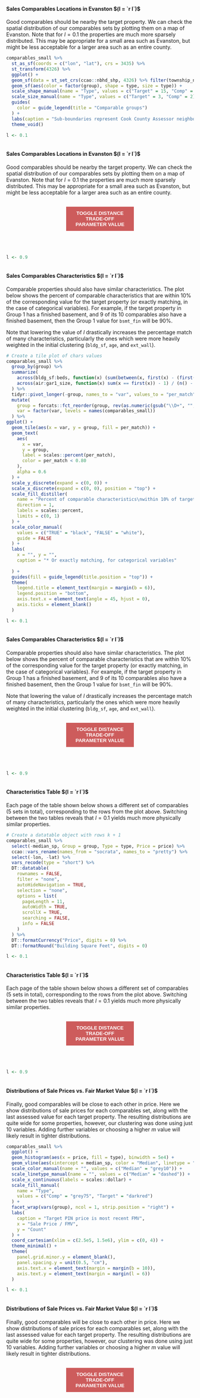 <script>
function plot_switch(id1, id2) {
    var x = document.getElementById(id1);
    var y = document.getElementById(id2);
    if (x.style.display === "none") {
        x.style.display = "block";
        y.style.display = "none";
    } else {
        x.style.display = "none";
        y.style.display = "block";
    }
}

document.addEventListener("DOMContentLoaded", function() {
  plot_switch('map2', 'map1');
  plot_switch('tile2', 'tile1');
  plot_switch('table2', 'table1');
  plot_switch('dist2', 'dist1');
});
</script>

<style>
.toggle_button {
  color: #fff !important;
  text-transform: uppercase;
  text-decoration: none;
  font-weight: bold;
  background: #CD5C5C;
  padding: 10px;
  display: inline-block;
  border: none;
  width: 36%;
  margin-top: 2px;
  margin-bottom: 50px;
  margin-left: 32%;
  margin-right: 32%
}
</style>




<br>
<div id="map1">
#### Sales Comparables Locations in Evanston $(l = `r l`)$

Good comparables should be nearby the target property. We can check the spatial distribution of our comparables sets by plotting them on a map of Evanston. Note that for $l = 0.1$ the properties are much more sparsely distributed. This may be appropriate for a small area such as Evanston, but might be less acceptable for a larger area such as an entire county. 

```{r map1, echo=FALSE, out.width='100%', cache=FALSE, warning=FALSE}
comparables_small %>%
  st_as_sf(coords = c("lon", "lat"), crs = 3435) %>%
  st_transform(4326) %>%
  ggplot() +
  geom_sf(data = st_set_crs(ccao::nbhd_shp, 4326) %>% filter(township_name == "Evanston")) +
  geom_sf(aes(color = factor(group), shape = type, size = type)) +
  scale_shape_manual(name = "Type", values = c("Target" = 15, "Comp" = 10)) +
  scale_size_manual(name = "Type", values = c("Target" = 3, "Comp" = 2)) +
  guides(
    color = guide_legend(title = "Comparable groups")
  ) +
  labs(caption = "Sub-boundaries represent Cook County Assessor neighborhoods") +
  theme_void()
```
</div>

<div id="map2">
```{r, include=FALSE}
l <- 0.1
```

```{r, include=FALSE, ref.label="find_comps", cache=FALSE}
```

#### Sales Comparables Locations in Evanston $(l = `r l`)$

Good comparables should be nearby the target property. We can check the spatial distribution of our comparables sets by plotting them on a map of Evanston. Note that for $l = 0.1$ the properties are much more sparsely distributed. This may be appropriate for a small area such as Evanston, but might be less acceptable for a larger area such as an entire county.  

```{r map2, echo=FALSE, out.width='100%', ref.label="map1", message=FALSE, warning=FALSE}
```
</div>

<button class=toggle_button onclick="plot_switch('map1', 'map2')">Toggle Distance Trade-Off Parameter Value</button>




<div id="tile1">
```{r, include=FALSE}
l <- 0.9
```

```{r, include=FALSE, ref.label="find_comps", cache=FALSE}
```

#### Sales Comparables Characteristics $(l = `r l`)$

Comparable properties should also have similar characteristics. The plot below shows the percent of comparable characteristics that are within 10% of the corresponding value for the target property (or exactly matching, in the case of categorical variables). For example, if the target property in Group 1 has a finished basement, and 9 of its 10 comparables also have a finished basement, then the Group 1 value for `bsmt_fin` will be 90%.

Note that lowering the value of $l$ drastically increases the percentage match of many characteristics, particularly the ones which were more heavily weighted in the initial clustering (`bldg_sf`, `age`, and `ext_wall`).

```{r tile1, echo=FALSE, out.width='100%', message=FALSE, cache=FALSE}
# Create a tile plot of chars values
comparables_small %>%
  group_by(group) %>%
  summarize(
    across(bldg_sf:beds, function(x) (sum(between(x, first(x) - (first(x) * 0.1), first(x) + (first(x) * 0.1))) - 1) / (n() - 1)),
    across(air:gar1_size, function(x) sum(x == first(x)) - 1) / (n() - 1)
  ) %>%
  tidyr::pivot_longer(-group, names_to = "var", values_to = "per_match") %>%
  mutate(
    group = forcats::fct_reorder(group, rev(as.numeric(gsub("\\D+", "", group)))),
    var = factor(var, levels = names(comparables_small))
  ) %>%
ggplot() +
  geom_tile(aes(x = var, y = group, fill = per_match)) +
  geom_text(
    aes(
      x = var,
      y = group,
      label = scales::percent(per_match),
      color = per_match < 0.80
    ),
    alpha = 0.6
  ) +
  scale_y_discrete(expand = c(0, 0)) +
  scale_x_discrete(expand = c(0, 0), position = "top") +
  scale_fill_distiller(
    name = "Percent of comparable characteristics\nwithin 10% of target property's value*",
    direction = 1,
    labels = scales::percent,
    limits = c(0, 1)
  ) +
  scale_color_manual(
    values = c("TRUE" = "black", "FALSE" = "white"),
    guide = FALSE
  ) +
  labs(
    x = "", y = "",
    caption = "* Or exactly matching, for categorical variables"
    
  ) +
  guides(fill = guide_legend(title.position = "top")) +
  theme(
    legend.title = element_text(margin = margin(b = 6)),
    legend.position = "bottom",
    axis.text.x = element_text(angle = 45, hjust = 0),
    axis.ticks = element_blank()
  )
```
</div>

<div id="tile2">
```{r, include=FALSE}
l <- 0.1
```

```{r, include=FALSE, ref.label="find_comps", cache=FALSE}
```

#### Sales Comparables Characteristics $(l = `r l`)$

Comparable properties should also have similar characteristics. The plot below shows the percent of comparable characteristics that are within 10% of the corresponding value for the target property (or exactly matching, in the case of categorical variables). For example, if the target property in Group 1 has a finished basement, and 9 of its 10 comparables also have a finished basement, then the Group 1 value for `bsmt_fin` will be 90%.

Note that lowering the value of $l$ drastically increases the percentage match of many characteristics, particularly the ones which were more heavily weighted in the initial clustering (`bldg_sf`, `age`, and `ext_wall`).

```{r tile2, echo=FALSE, out.width='100%', message=FALSE, ref.label="tile1"}
```
</div>

<button class=toggle_button onclick="plot_switch('tile1', 'tile2')">Toggle Distance Trade-Off Parameter Value</button>




<div id="table1">
```{r, include=FALSE}
l <- 0.9
```

```{r, include=FALSE, ref.label="find_comps", cache=FALSE}
```

#### Characteristics Table $(l = `r l`)$

Each page of the table shown below shows a different set of comparables (5 sets in total), corresponding to the rows from the plot above. Switching between the two tables reveals that $l = 0.1$ yields much more physically similar properties. 

```{r table1, echo=FALSE, out.width='100%', cache=FALSE}
# Create a datatable object with rows k + 1
comparables_small %>%
  select(-median_sp, Group = group, Type = type, Price = price) %>%
  ccao::vars_rename(names_from = "socrata", names_to = "pretty") %>%
  select(-lon, -lat) %>%
  vars_recode(type = "short") %>%
  DT::datatable(
    rownames = FALSE,
    filter = "none",
    autoHideNavigation = TRUE,
    selection = "none",
    options = list(
      pageLength = 11,
      autoWidth = TRUE,
      scrollX = TRUE,
      searching = FALSE,
      info = FALSE
    )
  ) %>%
  DT::formatCurrency("Price", digits = 0) %>%
  DT::formatRound("Building Square Feet", digits = 0)
```
</div>

<div id="table2">
```{r, include=FALSE}
l <- 0.1
```

```{r, include=FALSE, ref.label="find_comps", cache=FALSE}
```

#### Characteristics Table $(l = `r l`)$

Each page of the table shown below shows a different set of comparables (5 sets in total), corresponding to the rows from the plot above. Switching between the two tables reveals that $l = 0.1$ yields much more physically similar properties. 

```{r table2, echo=FALSE, out.width='100%', ref.label="table1"}
```
</div>

<button class=toggle_button onclick="plot_switch('table1', 'table2')">Toggle Distance Trade-Off Parameter Value</button>




<div id="dist1">
```{r, include=FALSE}
l <- 0.9
```

```{r, include=FALSE, ref.label="find_comps", cache=FALSE}
```

#### Distributions of Sale Prices vs. Fair Market Value $(l = `r l`)$

Finally, good comparables will be close to each other in price. Here we show distributions of sale prices for each comparables set, along with the last assessed value for each target property. The resulting distributions are quite wide for some properties, however, our clustering was done using just 10 variables. Adding further variables or choosing a higher $m$ value will likely result in tighter distributions.

```{r dist1, echo=FALSE, out.width='100%', message=FALSE, warning=FALSE, cache=FALSE}
comparables_small %>%
  ggplot() +
  geom_histogram(aes(x = price, fill = type), binwidth = 5e4) +
  geom_vline(aes(xintercept = median_sp, color = "Median", linetype = "Median")) +
  scale_color_manual(name = "", values = c("Median" = "grey10")) +
  scale_linetype_manual(name = "", values = c("Median" = "dashed")) +
  scale_x_continuous(labels = scales::dollar) +
  scale_fill_manual(
    name = "Type",
    values = c("Comp" = "grey75", "Target" = "darkred")
  ) +
  facet_wrap(vars(group), ncol = 1, strip.position = "right") +
  labs(
    caption = "Target PIN price is most recent FMV",
    x = "Sale Price / FMV",
    y = "Count"
  ) +
  coord_cartesian(xlim = c(2.5e5, 1.5e6), ylim = c(0, 4)) +
  theme_minimal() +
  theme(
    panel.grid.minor.y = element_blank(),
    panel.spacing.y = unit(0.5, "cm"),
    axis.text.x = element_text(margin = margin(b = 10)),
    axis.text.y = element_text(margin = margin(l = 6))
  )
```
</div>

<div id="dist2">
```{r, include=FALSE}
l <- 0.1
```

```{r, include=FALSE, ref.label="find_comps", cache=FALSE}
```

#### Distributions of Sale Prices vs. Fair Market Value $(l = `r l`)$

Finally, good comparables will be close to each other in price. Here we show distributions of sale prices for each comparables set, along with the last assessed value for each target property. The resulting distributions are quite wide for some properties, however, our clustering was done using just 10 variables. Adding further variables or choosing a higher $m$ value will likely result in tighter distributions.

```{r dist2, echo=FALSE, out.width='100%', ref.label="dist1", message=FALSE, warning=FALSE}
```
</div>

<button class=toggle_button onclick="plot_switch('dist1', 'dist2')">Toggle Distance Trade-Off Parameter Value</button>

